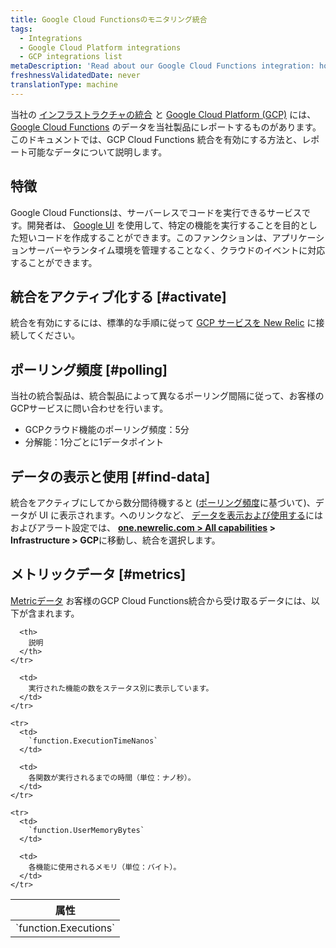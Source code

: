 ```yaml
---
title: Google Cloud Functionsのモニタリング統合
tags:
  - Integrations
  - Google Cloud Platform integrations
  - GCP integrations list
metaDescription: 'Read about our Google Cloud Functions integration: how to activate it and what data it reports.'
freshnessValidatedDate: never
translationType: machine
---
```


当社の [インフラストラクチャの統合](/docs/infrastructure/integrations-getting-started/getting-started/introduction-infrastructure-integrations) と [Google Cloud Platform (GCP)](https://cloud.google.com/) には、 [Google Cloud Functions](https://cloud.google.com/functions/) のデータを当社製品にレポートするものがあります。このドキュメントでは、GCP Cloud Functions 統合を有効にする方法と、レポート可能なデータについて説明します。

## 特徴

Google Cloud Functionsは、サーバーレスでコードを実行できるサービスです。開発者は、 [Google UI](https://cloud.google.com/functions/docs/quickstarts) を使用して、特定の機能を実行することを目的とした短いコードを作成することができます。このファンクションは、アプリケーションサーバーやランタイム環境を管理することなく、クラウドのイベントに対応することができます。

## 統合をアクティブ化する [#activate]

統合を有効にするには、標準的な手順に従って [GCP サービスを New Relic](/docs/connect-google-cloud-platform-services-infrastructure) に接続してください。

## ポーリング頻度 [#polling]

当社の統合製品は、統合製品によって異なるポーリング間隔に従って、お客様のGCPサービスに問い合わせを行います。

* GCPクラウド機能のポーリング頻度：5分
* 分解能：1分ごとに1データポイント

## データの表示と使用 [#find-data]

統合をアクティブにしてから数分間待機すると ([ポーリング頻度](#polling)に基づいて)、データが UI に表示されます。へのリンクなど、 [データを表示および使用する](/docs/infrastructure/integrations/find-use-infrastructure-integration-data)には <InlinePopover type="dashboards"/>およびアラート設定では、 **[one.newrelic.com > All capabilities](https://one.newrelic.com/all-capabilities) > Infrastructure > GCP**に移動し、統合を選択します。

## メトリックデータ [#metrics]

[Metricデータ](/docs/infrastructure/integrations-getting-started/getting-started/introduction-infrastructure-integrations#data-types) お客様のGCP Cloud Functions統合から受け取るデータには、以下が含まれます。

<table>
  <thead>
    <tr>
      <th style={{ width: "300px" }}>
        属性
      </th>

      <th>
        説明
      </th>
    </tr>
  </thead>

  <tbody>
    <tr>
      <td>
        `function.Executions`
      </td>

      <td>
        実行された機能の数をステータス別に表示しています。
      </td>
    </tr>

    <tr>
      <td>
        `function.ExecutionTimeNanos`
      </td>

      <td>
        各関数が実行されるまでの時間（単位：ナノ秒）。
      </td>
    </tr>

    <tr>
      <td>
        `function.UserMemoryBytes`
      </td>

      <td>
        各機能に使用されるメモリ（単位：バイト）。
      </td>
    </tr>
  </tbody>
</table>